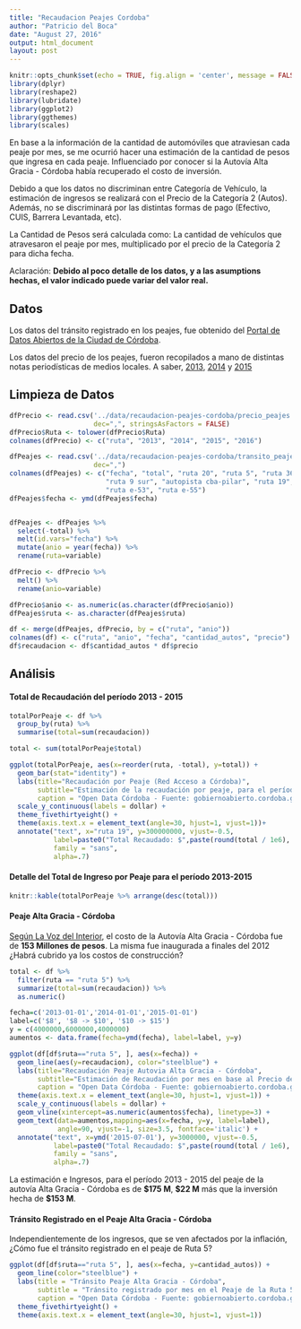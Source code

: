 ```yaml
---
title: "Recaudacion Peajes Cordoba"
author: "Patricio del Boca"
date: "August 27, 2016"
output: html_document
layout: post
---
```


```r
knitr::opts_chunk$set(echo = TRUE, fig.align = 'center', message = FALSE)
library(dplyr)
library(reshape2)
library(lubridate)
library(ggplot2)
library(ggthemes)
library(scales)
```

En base a la información de la cantidad de automóviles que atraviesan cada peaje por mes,
se me ocurrió hacer una estimación de la cantidad de pesos que ingresa en cada peaje. Influenciado por conocer si la Autovía Alta Gracia - Córdoba había recuperado el costo de inversión.

Debido a que los datos no discriminan entre Categoría de Vehículo, la estimación de ingresos
se realizará con el Precio de la Categoría 2 (Autos). Además, no se discriminará por las distintas formas de pago (Efectivo, CUIS, Barrera Levantada, etc).

La Cantidad de Pesos será calculada como: 
La cantidad de vehículos que atravesaron el peaje por mes, multiplicado por el precio de la Categoría 2 para dicha fecha.

Aclaración: **Debido al poco detalle de los datos, y a las asumptions hechas, el valor indicado puede variar del valor real.**

## Datos
Los datos del tránsito registrado en los peajes, fue obtenido del [Portal de Datos Abiertos de la Ciudad de Córdoba](https://gobiernoabierto.cordoba.gob.ar/data/datos-abiertos/categoria/turismo/datos-del-turismo-de-la-ciudad-de-cordoba/55).

Los datos del precio de los peajes, fueron recopilados a mano de distintas notas periodísticas de medios locales. A saber, [2013](http://www.lavoz.com.ar/noticias/politica/nuevas-tarifas-peajes-red-acceso-cordoba), [2014](http://www.lavoz.com.ar/ciudadanos/partir-de-este-miercoles-rigen-las-nuevas-tarifas-de-peajes) y [2015](http://transitocordoba.com/2015/01/a-partir-de-hoy-rige-la-nueva-tarifa-en-los-peajes-de-la-rac/)


## Limpieza de Datos
```r
dfPrecio <- read.csv('../data/recaudacion-peajes-cordoba/precio_peajes.csv',
                     dec=",", stringsAsFactors = FALSE)
dfPrecio$Ruta <- tolower(dfPrecio$Ruta)
colnames(dfPrecio) <- c("ruta", "2013", "2014", "2015", "2016")

dfPeajes <- read.csv('../data/recaudacion-peajes-cordoba/transito_peajes.csv',
                     dec=",")
colnames(dfPeajes) <- c("fecha", "total", "ruta 20", "ruta 5", "ruta 36 bower",
                        "ruta 9 sur", "autopista cba-pilar", "ruta 19", "ruta 9 norte",
                        "ruta e-53", "ruta e-55")
dfPeajes$fecha <- ymd(dfPeajes$fecha)


dfPeajes <- dfPeajes %>% 
  select(-total) %>% 
  melt(id.vars="fecha") %>%  
  mutate(anio = year(fecha)) %>% 
  rename(ruta=variable)

dfPrecio <- dfPrecio %>% 
  melt() %>% 
  rename(anio=variable)

dfPrecio$anio <- as.numeric(as.character(dfPrecio$anio))
dfPeajes$ruta <- as.character(dfPeajes$ruta)

df <- merge(dfPeajes, dfPrecio, by = c("ruta", "anio"))
colnames(df) <- c("ruta", "anio", "fecha", "cantidad_autos", "precio")
df$recaudacion <- df$cantidad_autos * df$precio
```

## Análisis

#### Total de Recaudación del período 2013 - 2015
```r
totalPorPeaje <- df %>% 
  group_by(ruta) %>% 
  summarise(total=sum(recaudacion))

total <- sum(totalPorPeaje$total)

ggplot(totalPorPeaje, aes(x=reorder(ruta, -total), y=total)) +
  geom_bar(stat="identity") + 
  labs(title="Recaudación por Peaje (Red Acceso a Córdoba)",
       subtitle="Estimación de la recaudación por peaje, para el período 2013-2015, en base al precio de la Categoría 2.",
       caption = "Open Data Córdoba - Fuente: gobiernoabierto.cordoba.gob.ar") +
  scale_y_continuous(labels = dollar) +
  theme_fivethirtyeight() +
  theme(axis.text.x = element_text(angle=30, hjust=1, vjust=1))+
  annotate("text", x="ruta 19", y=300000000, vjust=-0.5,
           label=paste0("Total Recaudado: $",paste(round(total / 1e6), "M")),
           family = "sans",
           alpha=.7) 
```

#### Detalle del Total de Ingreso por Peaje para el período 2013-2015
```r
knitr::kable(totalPorPeaje %>% arrange(desc(total)))
```


#### Peaje Alta Gracia - Córdoba
[Según La Voz del Interior](http://www.lavoz.com.ar/noticias/politica/con-schiaretti-fue-habilitada-autovia-cordoba-alta-gracia), el costo de la Autovía Alta Gracia - Córdoba fue de
**153 Millones de pesos**. La misma fue inaugurada a finales del 2012 ¿Habrá cubrido ya los
costos de construcción?
```r
total <- df %>% 
  filter(ruta == "ruta 5") %>%  
  summarize(total=sum(recaudacion)) %>% 
  as.numeric()

fecha=c('2013-01-01','2014-01-01','2015-01-01')
label=c('$8', '$8 -> $10', '$10 -> $15')
y = c(4000000,6000000,4000000)
aumentos <- data.frame(fecha=ymd(fecha), label=label, y=y)

ggplot(df[df$ruta=="ruta 5", ], aes(x=fecha)) +
  geom_line(aes(y=recaudacion), color="steelblue") +
  labs(title="Recaudación Peaje Autovia Alta Gracia - Córdoba",
       subtitle="Estimación de Recaudación por mes en base al Precio de la Categoría 2.",
       caption = "Open Data Córdoba - Fuente: gobiernoabierto.cordoba.gob.ar") + theme_fivethirtyeight() +
  theme(axis.text.x = element_text(angle=30, hjust=1, vjust=1)) +
  scale_y_continuous(labels = dollar) +
  geom_vline(xintercept=as.numeric(aumentos$fecha), linetype=3) +
  geom_text(data=aumentos,mapping=aes(x=fecha, y=y, label=label),
            angle=90, vjust=-1, size=3.5, fontface='italic') +
  annotate("text", x=ymd('2015-07-01'), y=3000000, vjust=-0.5,
           label=paste0("Total Recaudado: $",paste(round(total / 1e6), "M")),
           family = "sans",
           alpha=.7) 

```

La estimación e Ingresos, para el período 2013 - 2015 del peaje de la autovía Alta Gracia - Córdoba es de **$175 M**, **$22 M** más que la inversión hecha de **$153 M**.

#### Tránsito Registrado en el Peaje Alta Gracia - Córdoba
Independientemente de los ingresos, que se ven afectados por la inflación, ¿Cómo fue el tránsito registrado en el peaje de Ruta 5?
```r
ggplot(df[df$ruta=="ruta 5", ], aes(x=fecha, y=cantidad_autos)) +
  geom_line(color="steelblue") +
  labs(title = "Tránsito Peaje Alta Gracia - Córdoba",
       subtitle = "Tránsito registrado por mes en el Peaje de la Ruta 5, para el período 2013-2015.",
       caption = "Open Data Córdoba - Fuente: gobiernoabierto.cordoba.gob.ar") +
  theme_fivethirtyeight() +
  theme(axis.text.x = element_text(angle=30, hjust=1, vjust=1))
```

